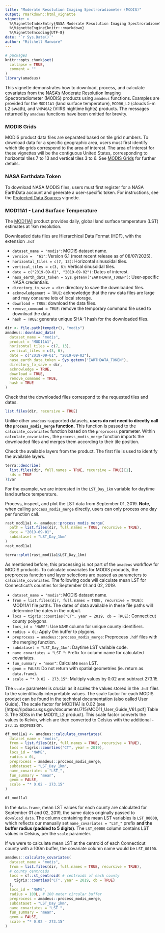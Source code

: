 ```yaml
---
title: "Moderate Resolution Imaging Spectroradiometer (MODIS)"
output: rmarkdown::html_vignette
vignette: >
  %\VignetteIndexEntry{NASA Moderate Resolution Imaging Spectroradiometer (MODIS)}
  %\VignetteEngine{knitr::rmarkdown}
  %\VignetteEncoding{UTF-8}
date: "`r Sys.Date()`"
author: "Mitchell Manware"
---
```


```r
# packages
knitr::opts_chunk$set(
  collapse = TRUE,
  comment = ""
)
library(amadeus)
```

This vignette demonstrates how to download, process, and calculate covariates from the NASA's Moderate Resolution Imaging Spectroradiometer (MODIS) products using `amadeus` functions.
Examples are provided for the `MOD11A1` (land surface temperature), `MOD06_L2` (clouds 5-m L2 swath), and `VNP46A2` (VIIRS nightime lights) products.
The messages returned by `amadeus` functions have been omitted for brevity.

### MODIS Grids
MODIS product data files are separated based on tile grid numbers.
To download data for a specific geographic area, users must first identify which tile grids correspond to the area of interest.
The area of interest for these vignettes will be the contiguous United States, corresponding to horizontal tiles 7 to 13 and vertical tiles 3 to 6.
See [MODIS Grids](https://modis-land.gsfc.nasa.gov/MODLAND_grid.html) for further details.

### NASA Earthdata Token
To download NASA MODIS files, users must first register for a NASA EarthData account and generate a user-specific token.
For instructions, see the [Protected Data Sources](https://niehs.github.io/amadeus/articles/protected_datasets.html) vignette.

### MOD11A1 - Land Surface Temperature
The [MOD11A1](https://www.earthdata.nasa.gov/data/catalog/lpcloud-mod11a1-061) product provides daily, global land surface temperature (LST) estimates at 1km resolution.

Downloaded data files are Hierarchical Data Format (HDF), with the extension `.hdf`

* `dataset_name = "modis"`: MODIS dataset name.
* `version =  "61"`: Version 6.1 (most recent release as of 08/07/2025).
* `horizontal_tiles = c(7, 13)`: Horizontal sinusoidal tiles.
* `vertical_tiles = c(3, 6)`: Vertical sinusoidal tiles.
* `date = c("2019-09-01", "2019-09-02")`: Dates of interest.
* `nasa_earth_data_token = Sys.getenv("EARTHDATA_TOKEN")`: User-specific NASA credentials.
* `directory_to_save = dir`: directory to save the downloaded files.
* `acknowledgement = TRUE`: acknowledge that the raw data files are large and may consume lots of local storage.
* `download = TRUE`: download the data files.
* `remove_command = TRUE`: remove the temporary command file used to download the data.
* `hash = TRUE`: generate unique SHA-1 hash for the downloaded files.

```r
dir <- file.path(tempdir(), "modis")
amadeus::download_data(
  dataset_name = "modis",
  product = "MOD11A1",
  horizontal_tiles = c(7, 13),
  vertical_tiles = c(3, 6),
  date = c("2019-09-01", "2019-09-02"),
  nasa_earth_data_token = Sys.getenv("EARTHDATA_TOKEN"),
  directory_to_save = dir,
  acknowledge = TRUE,
  download = TRUE,
  remove_command = TRUE,
  hash = TRUE
)
```

Check that the downloaded files correspond to the requested tiles and dates.

```r
list.files(dir, recursive = TRUE)
```

Unlike other `amadeus`-supported datasets, **users do not need to directly call the `process_modis_merge` function.**
This function is passed to the `calculate_covariates` function based on the `preprocess` parameter.
Within `calculate_covariates,` the `process_modis_merge` function imports the downloaded files and merges them according to their tile position.

Check the available layers from the product.
The first file is used to identify the available layers.

```r
terra::describe(
  list.files(dir, full.names = TRUE, recursive = TRUE)[1],
  sds = TRUE
)$var
```

For the example, we are interested in the `LST_Day_1km` variable for daytime land surface temperature.

Process, inspect, and plot the LST data from September 01, 2019.
**Note**, when calling `process_modis_merge` directly, users can only process one day per function call.

```r
rast_mod11a1 <- amadeus::process_modis_merge(
  path = list.files(dir, full.names = TRUE, recursive = TRUE),
  date = "2019-09-01",
  subdataset = "LST_Day_1km"
)
rast_mod11a1
```

```r
terra::plot(rast_mod11a1$LST_Day_1km)
```

As mentioned before, this processing is not part of the `amadeus` workflow for MODIS products.
To calculate covariates for MODIS products, the preprocess function and layer selections are passed as parameters to `calculate_covariates`.
The following code will calculate mean LST for Connecticut's counties for September 01 and 02, 2019.

* `dataset_name = "modis"`: MODIS dataset name.
* `from = list.files(dir, full.names = TRUE, recursive = TRUE)`: MOD11A1 file paths. The dates of data available in these file paths will determine the dates in the output.
* `locs = tigris::counties("CT", year = 2019, cb = TRUE)`: Connecticut county polygons.
* `locs_id = "NAME"`: Use `NAME` column for unique county identifiers.
* `radius = 0L`: Apply 0m buffer to plygons.
* `preprocess = amadeus::process_modis_merge`: Preprocess `.hdf` files with the merging function.
* `subdataset = "LST_Day_1km"`: Daytime LST variable code.
* `name_covariates = "LST_"`: Prefix for column name for calculated covariates.
* `fun_summary = "mean"`: Calculate `mean` LST.
* `geom = FALSE`: Do not return with spatial geometries (ie. return as `data.frame`).
* `scale = "* 0.02 - 273.15"`: Multiply values by 0.02 and subtract 273.15. 

The `scale` parameter is crucial as it scales the values stored in the `.hdf` files to the scientifically interpretable values.
The scale factor for each MODIS product can be found in the technical documentation (also called User Guide).
The scale factor for MOD11A1 is 0.02 (see [https://lpdaac.usgs.gov/documents/715/MOD11_User_Guide_V61.pdf] Table 3. The SDSs in the MOD11_L2 product).
This scale factor converts the values to Kelvin, which are then converted to Celsius with the additional `- 273.15` expression.

```r
df_mod11a1 <- amadeus::calculate_covariates(
  dataset_name = "modis",
  from = list.files(dir, full.names = TRUE, recursive = TRUE),
  locs = tigris::counties("CT", year = 2019),
  locs_id = "NAME",
  radius = 0L,
  preprocess = amadeus::process_modis_merge,
  subdataset = "LST_Day_1km",
  name_covariates = "LST_",
  fun_summary = "mean",
  geom = FALSE,
  scale = "* 0.02 - 273.15"
)
```

```r
df_mod11a1
```

In the `data.frame`, mean LST values for each county are calculated for September 01 and 02, 2019, the same dates originally passed to `download_data`.
The column containing the mean LST variables is `LST_00000`, which reflects our manually set `name_covariates = "LST_"` prefix **and the buffer radius (padded to 5 digits)**.
The `LST_00000` column contains LST values in Celsius, per the `scale` parameter.

If we were to calculate mean LST at the centroid of each Connecticut county with a 100m buffer, the covariate column name would be `LST_00100`.

```r
amadeus::calculate_covariates(
  dataset_name = "modis",
  from = list.files(dir, full.names = TRUE, recursive = TRUE),
  # county centroids
  locs = sf::st_centroid( # centroids of each county
    tigris::counties("CT", year = 2019, cb = TRUE)
  ),
  locs_id = "NAME",
  radius = 100L, # 100 meter circular buffer
  preprocess = amadeus::process_modis_merge,
  subdataset = "LST_Day_1km",
  name_covariates = "LST_",
  fun_summary = "mean",
  geom = FALSE,
  scale = "* 0.02 - 273.15"
)
```
